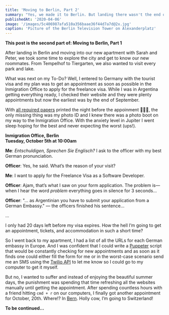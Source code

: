 ```yaml
---
title: 'Moving to Berlin, Part 2'
summary: "Yes, we made it to Berlin. But landing there wasn't the end of our story."
publishedAt: '2020-04-06'
image: '/images/5c406987afa510a356baae36f44d7a7d@2x.jpg'
caption: 'Picture of the Berlin Television Tower on Alexanderplatz'
---
```


**This post is the second part of: Moving to Berlin, Part 1**

After landing in Berlin and moving into our new apartment with Sarah and Peter, we took some time to explore the city and get to know our new roommates. From Tempelhof to Tiergarten, we also wanted to visit every park and lake.

What was next on my To-Do? Well, I entered to Germany with the tourist visa and my plan was to get an appointment as soon as possible in the Inmigration Office to apply for the freelance visa. While I was in Argentina getting everything ready, I checked their website and they were plenty appointments but now the earliest was by the end of September.

With [all required papers](https://service.berlin.de/dienstleistung/305249/en/) printed the night before the appoinment 🏄🏻‍♂️, the only missing thing was my photo ID and I knew there was a photo boot on my way to the Inmigration Office. With the anxiety level in Jupiter I went sleep hoping for the best and never expecting the worst (ups!).

**Inmigration Office, Berlin<br/>Tuesday, October 5th at 10:00am**

**Me**: _Entschuldigen, Sprechen Sie Englisch?_ I ask to the officer with my best German pronunciation.

**Officer**: Yes, he said. What’s the reason of your visit?

**Me**: I want to apply for the Freelance Visa as a Software Developer.

**Officer**: Ajam, that’s what I saw on your form application. The problem is&mdash; when I hear the word _problem_ everything goes in silence for 3 seconds...

**Officer**: "... as Argentinian you have to submit your application from a German Embassy." &mdash; the officers finished his sentence...

...

I only had 20 days left before my visa expires. How the hell I’m going to get an appointment, tickets, and accommodation in such a short time?

So I went back to my apartment, I had a list of all the URLs for each German embassy in Europe. And I was confident that I could write a [Puppeter](https://github.com/puppeteer/puppeteer/) script that would be constantly checking for new appointments and as soon as it finds one could either fill the form for me or in the worst-case scenario send me an SMS using the [Twilio API](https://www.twilio.com/) to let me know so I could go to my computer to get it myself.

But no, I wanted to suffer and instead of enjoying the beautiful summer days, the punishment was spending that time refreshing all the websites manually until getting the appointment. After spending countless hours with a friend hitting `cmd + r` on our computers, I finally got another appointment for October, 20th. Where!? In [Bern](https://en.wikipedia.org/wiki/Bern). Holly cow, I’m going to Switzerland!

**To be continued...**
